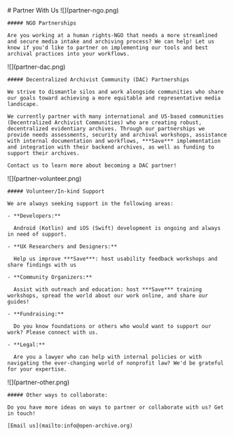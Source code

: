 
<HeaderSection>
    # Partner With Us

</HeaderSection>
<OpportunitySection>
  <OpportunityItem>
    ![](partner-ngo.png)

    ##### NGO Partnerships

    Are you working at a human rights-NGO that needs a more streamlined and secure media intake and archiving process? We can help! Let us know if you'd like to partner on implementing our tools and best archival practices into your workflows.

  </OpportunityItem>
  <OpportunityItem>
    ![](partner-dac.png)

    ##### Decentralized Archivist Community (DAC) Partnerships

    We strive to dismantle silos and work alongside communities who share our goals toward achieving a more equitable and representative media landscape.

    We currently partner with many international and US-based communities (Decentralized Archivist Communities) who are creating robust, decentralized evidentiary archives. Through our partnerships we provide needs assessments, security and archival workshops, assistance with internal documentation and workflows, ***Save*** implementation and integration with their backend archives, as well as funding to support their archives.

    Contact us to learn more about becoming a DAC partner!

  </OpportunityItem>
  <OpportunityItem>
    ![](partner-volunteer.png)

    ##### Volunteer/In-kind Support

    We are always seeking support in the following areas:

    - **Developers:**

      Android (Kotlin) and iOS (Swift) development is ongoing and always in need of support.

    - **UX Researchers and Designers:**

      Help us improve ***Save***: host usability feedback workshops and share findings with us

    - **Community Organizers:**

      Assist with outreach and education: host ***Save*** training workshops, spread the world about our work online, and share our guides!

    - **Fundraising:**

      Do you know foundations or others who would want to support our work? Please connect with us.

    - **Legal:**

      Are you a lawyer who can help with internal policies or with navigating the ever-changing world of nonprofit law? We'd be grateful for your expertise.

  </OpportunityItem>
  <OpportunityItem>
    ![](partner-other.png)

    ##### Other ways to collaborate:

    Do you have more ideas on ways to partner or collaborate with us? Get in touch!

    [Email us](mailto:info@open-archive.org)

  </OpportunityItem>
</OpportunitySection>
